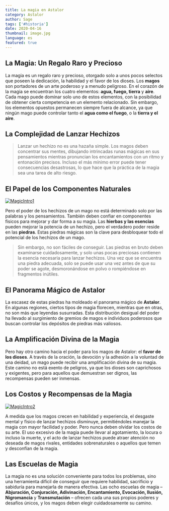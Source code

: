 ```yaml
---
title: La magia en Astalor
category: Astalor
author: Sage
tags: ['#historia']
date: 2020-04-16
thumbnail: image.jpg
language: es
featured: true
---
```


## La Magia: Un Regalo Raro y Precioso

La magia es un regalo raro y precioso, otorgado solo a unos pocos selectos que poseen la dedicación, la habilidad y el favor de los dioses. Los **magos** son portadores de un arte poderoso y a menudo peligroso. En el corazón de la magia se encuentran los cuatro elementos: **agua, fuego, tierra** y **aire**. Cada mago puede dominar solo uno de estos elementos, con la posibilidad de obtener cierta competencia en un elemento relacionado. Sin embargo, los elementos opuestos permanecen siempre fuera de alcance, ya que ningún mago puede controlar tanto el **agua como el fuego**, o la **tierra y el aire**.

## La Complejidad de Lanzar Hechizos

> Lanzar un hechizo no es una hazaña simple. Los magos deben concentrar sus mentes, dibujando intrincadas runas mágicas en sus pensamientos mientras pronuncian los encantamientos con un ritmo y entonación precisos. Incluso el más mínimo error puede tener consecuencias desastrosas, lo que hace que la práctica de la magia sea una tarea de alto riesgo.

## El Papel de los Componentes Naturales

[![MagicIntro1](https://i.imgur.com/TYv7RFn.png)](https://i.imgur.com/TYv7RFn.png)

Pero el poder de los hechizos de un mago no está determinado solo por las palabras y los pensamientos. También deben confiar en componentes físicos para mejorar y dar forma a su magia. Las **hierbas y las esencias** pueden mejorar la potencia de un hechizo, pero el verdadero poder reside en las **piedras**. Estas piedras mágicas son la clave para desbloquear todo el potencial de los hechizos de un mago.

> Sin embargo, no son fáciles de conseguir. Las piedras en bruto deben examinarse cuidadosamente, y solo unas pocas preciosas contienen la esencia necesaria para lanzar hechizos. Una vez que se encuentra una piedra adecuada, solo se puede usar una vez antes de que su poder se agote, desmoronándose en polvo o rompiéndose en fragmentos inútiles.

## El Panorama Mágico de Astalor

La escasez de estas piedras ha moldeado el panorama mágico de **Astalor**. En algunas regiones, ciertos tipos de magia florecen, mientras que en otras, no son más que leyendas susurradas. Esta distribución desigual del poder ha llevado al surgimiento de gremios de magos e individuos poderosos que buscan controlar los depósitos de piedras más valiosos.

## La Amplificación Divina de la Magia

Pero hay otro camino hacia el poder para los magos de Astalor: el **favor de los dioses**. A través de la oración, la devoción y la adhesión a la voluntad de una deidad, un mago puede recibir una amplificación divina de su magia. Este camino no está exento de peligros, ya que los dioses son caprichosos y exigentes, pero para aquellos que demuestran ser dignos, las recompensas pueden ser inmensas.

## Los Costos y Recompensas de la Magia

[![MagicIntro2](https://i.imgur.com/VxUX1Ex.png)](https://i.imgur.com/VxUX1Ex.png)

A medida que los magos crecen en habilidad y experiencia, el desgaste mental y físico de lanzar hechizos disminuye, permitiéndoles manejar la magia con mayor facilidad y poder. Pero nunca deben olvidar los costos de su arte. El uso excesivo de la magia puede llevar al agotamiento, la locura o incluso la muerte, y el acto de lanzar hechizos puede atraer atención no deseada de magos rivales, entidades sobrenaturales o aquellos que temen y desconfían de la magia.

## Las Escuelas de Magia

La magia no es una solución conveniente para todos los problemas, sino una herramienta difícil de conseguir que requiere habilidad, sacrificio y sabiduría para manejarla de manera efectiva. Las ocho escuelas de magia – **Abjuración, Conjuración, Adivinación, Encantamiento, Evocación, Ilusión, Nigromancia** y **Transmutación** – ofrecen cada una sus propios poderes y desafíos únicos, y los magos deben elegir cuidadosamente su camino.

